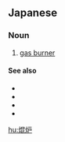 ==Japanese==
{{wikipedia|lang=ja}}
{{ja-kanjitab|こん|ろ|yomi=o}}

===Noun===
{{ja-noun|こんろ|コンロ}}

# [[gas burner]]

====See also====
* {{ja-r|レンジ}}
* {{ja-r|チン}}
* {{ja-r|電子レンジ|でんし レンジ}}
* {{ja-r|オーブン}}

[[hu:焜炉]]